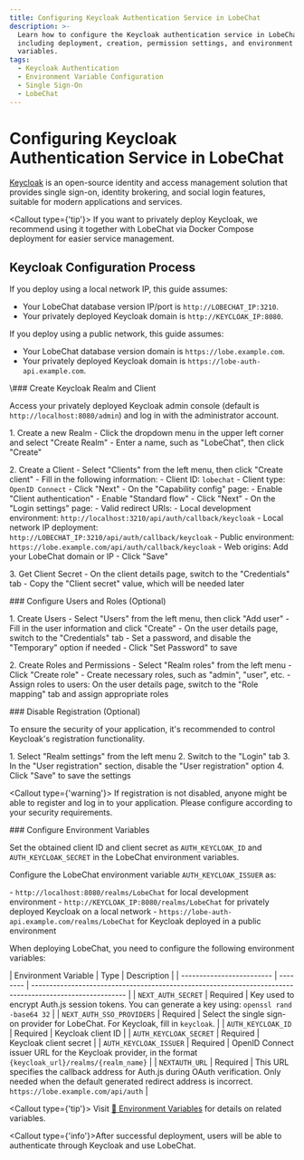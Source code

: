 ```yaml
---
title: Configuring Keycloak Authentication Service in LobeChat
description: >-
  Learn how to configure the Keycloak authentication service in LobeChat,
  including deployment, creation, permission settings, and environment
  variables.
tags:
  - Keycloak Authentication
  - Environment Variable Configuration
  - Single Sign-On
  - LobeChat
---
```


# Configuring Keycloak Authentication Service in LobeChat

[Keycloak](https://www.keycloak.org/) is an open-source identity and access management solution that provides single sign-on, identity brokering, and social login features, suitable for modern applications and services.

<Callout type={'tip'}>
  &#x20; If you want to privately deploy Keycloak, we recommend using it together with LobeChat via Docker Compose deployment for easier service management.
</Callout>

## Keycloak Configuration Process

If you deploy using a local network IP, this guide assumes:

- Your LobeChat database version IP/port is `http://LOBECHAT_IP:3210`.
- Your privately deployed Keycloak domain is `http://KEYCLOAK_IP:8080`.

If you deploy using a public network, this guide assumes:

- Your LobeChat database version domain is `https://lobe.example.com`.
- Your privately deployed Keycloak domain is `https://lobe-auth-api.example.com`.

<Steps>
  &#x20; \### Create Keycloak Realm and Client

  &#x20; Access your privately deployed Keycloak admin console (default is `http://localhost:8080/admin`) and log in with the administrator account.

  &#x20; 1\. Create a new Realm
  &#x20;    \- Click the dropdown menu in the upper left corner and select "Create Realm"
  &#x20;    \- Enter a name, such as "LobeChat", then click "Create"

  &#x20; 2\. Create a Client
  &#x20;    \- Select "Clients" from the left menu, then click "Create client"
  &#x20;    \- Fill in the following information:
  &#x20;      \- Client ID: `lobechat`
  &#x20;      \- Client type: `OpenID Connect`
  &#x20;      \- Click "Next"
  &#x20;    \- On the "Capability config" page:
  &#x20;      \- Enable "Client authentication"
  &#x20;      \- Enable "Standard flow"
  &#x20;      \- Click "Next"
  &#x20;    \- On the "Login settings" page:
  &#x20;      \- Valid redirect URIs:
  &#x20;        \- Local development environment: `http://localhost:3210/api/auth/callback/keycloak`
  &#x20;        \- Local network IP deployment: `http://LOBECHAT_IP:3210/api/auth/callback/keycloak`
  &#x20;        \- Public environment: `https://lobe.example.com/api/auth/callback/keycloak`
  &#x20;      \- Web origins: Add your LobeChat domain or IP
  &#x20;      \- Click "Save"

  &#x20; 3\. Get Client Secret
  &#x20;    \- On the client details page, switch to the "Credentials" tab
  &#x20;    \- Copy the "Client secret" value, which will be needed later

  &#x20; \### Configure Users and Roles (Optional)

  &#x20; 1\. Create Users
  &#x20;    \- Select "Users" from the left menu, then click "Add user"
  &#x20;    \- Fill in the user information and click "Create"
  &#x20;    \- On the user details page, switch to the "Credentials" tab
  &#x20;    \- Set a password, and disable the "Temporary" option if needed
  &#x20;    \- Click "Set Password" to save

  &#x20; 2\. Create Roles and Permissions
  &#x20;    \- Select "Realm roles" from the left menu
  &#x20;    \- Click "Create role"
  &#x20;    \- Create necessary roles, such as "admin", "user", etc.
  &#x20;    \- Assign roles to users: On the user details page, switch to the "Role mapping" tab and assign appropriate roles

  &#x20; \### Disable Registration (Optional)

  &#x20; To ensure the security of your application, it's recommended to control Keycloak's registration functionality.

  &#x20; 1\. Select "Realm settings" from the left menu
  &#x20; 2\. Switch to the "Login" tab
  &#x20; 3\. In the "User registration" section, disable the "User registration" option
  &#x20; 4\. Click "Save" to save the settings

  &#x20; <Callout type={'warning'}>
  &#x20;   If registration is not disabled, anyone might be able to register and log in to your application. Please configure according to your security requirements.
  &#x20; </Callout>

  &#x20; \### Configure Environment Variables

  &#x20; Set the obtained client ID and client secret as `AUTH_KEYCLOAK_ID` and `AUTH_KEYCLOAK_SECRET` in the LobeChat environment variables.

  &#x20; Configure the LobeChat environment variable `AUTH_KEYCLOAK_ISSUER` as:

  &#x20; \- `http://localhost:8080/realms/LobeChat` for local development environment
  &#x20; \- `http://KEYCLOAK_IP:8080/realms/LobeChat` for privately deployed Keycloak on a local network
  &#x20; \- `https://lobe-auth-api.example.com/realms/LobeChat` for Keycloak deployed in a public environment

  &#x20; When deploying LobeChat, you need to configure the following environment variables:

  &#x20; \| Environment Variable      | Type     | Description                                                                                              |
  &#x20; \| ------------------------- | -------- | -------------------------------------------------------------------------------------------------------- |
  &#x20; \| `NEXT_AUTH_SECRET`        | Required | Key used to encrypt Auth.js session tokens. You can generate a key using: `openssl rand -base64 32`      |
  &#x20; \| `NEXT_AUTH_SSO_PROVIDERS` | Required | Select the single sign-on provider for LobeChat. For Keycloak, fill in `keycloak`.                      |
  &#x20; \| `AUTH_KEYCLOAK_ID`        | Required | Keycloak client ID                                                                                       |
  &#x20; \| `AUTH_KEYCLOAK_SECRET`    | Required | Keycloak client secret                                                                                   |
  &#x20; \| `AUTH_KEYCLOAK_ISSUER`    | Required | OpenID Connect issuer URL for the Keycloak provider, in the format `{keycloak_url}/realms/{realm_name}` |
  &#x20; \| `NEXTAUTH_URL`            | Required | This URL specifies the callback address for Auth.js during OAuth verification. Only needed when the default generated redirect address is incorrect. `https://lobe.example.com/api/auth` |

  &#x20; <Callout type={'tip'}>
  &#x20;   Visit [📘 Environment Variables](/zh/docs/self-hosting/environment-variables/auth#keycloak) for details on related variables.
  &#x20; </Callout>
</Steps>

<Callout type={'info'}>After successful deployment, users will be able to authenticate through Keycloak and use LobeChat.</Callout>
